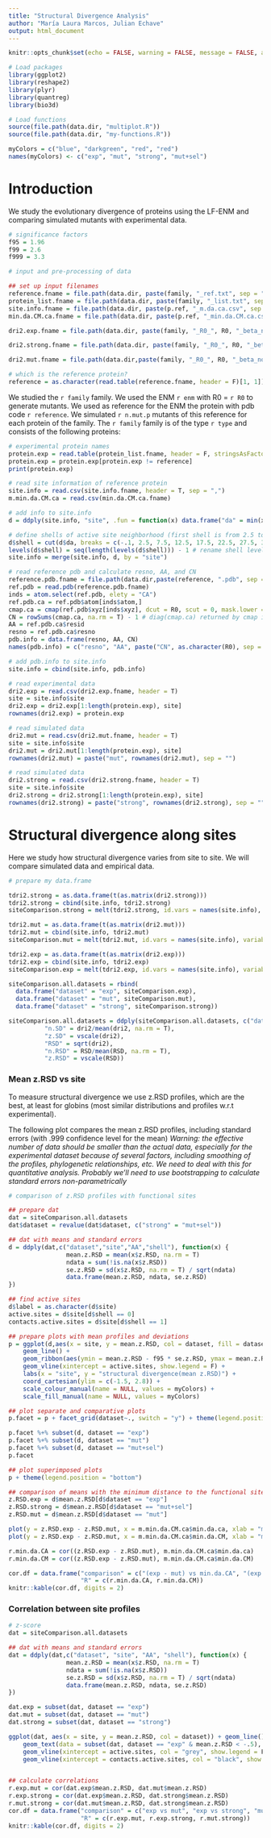 ```yaml
---
title: "Structural Divergence Analysis"
author: "María Laura Marcos, Julian Echave"
output: html_document
---
```


```r
knitr::opts_chunk$set(echo = FALSE, warning = FALSE, message = FALSE, autodep = T)
```

```r

# Load packages
library(ggplot2)
library(reshape2)
library(plyr)
library(quantreg)
library(bio3d)

# Load functions
source(file.path(data.dir, "multiplot.R"))
source(file.path(data.dir, "my-functions.R")) 
```

```r
myColors = c("blue", "darkgreen", "red", "red") 
names(myColors) <- c("exp", "mut", "strong", "mut+sel")
```

# Introduction
We study the evolutionary divergence of proteins using the LF-ENM and comparing simulated mutants with experimental data.

```r
# significance factors
f95 = 1.96
f99 = 2.6
f999 = 3.3
```

```r
# input and pre-processing of data

## set up input filenames
reference.fname = file.path(data.dir, paste(family, "_ref.txt", sep = ""))
protein_list.fname = file.path(data.dir, paste(family, "_list.txt", sep = ""))
site.info.fname = file.path(data.dir, paste(p.ref, "_m.da.ca.csv", sep = ""))
min.da.CM.ca.fname = file.path(data.dir, paste(p.ref, "_min.da.CM.ca.csv", sep = ""))

dri2.exp.fname = file.path(data.dir, paste(family, "_R0_", R0, "_beta_no.sel_K.analysis_Keff_out_m.exp.norm.dr.squarei.windows.rot.csv", sep = ""))

dri2.strong.fname = file.path(data.dir, paste(family, "_R0_", R0, "_beta_strong.sel_K.analysis_Keff_out_m.theo.norm.dr.squarei.windows.rot.csv", sep = "")) #cambiar

dri2.mut.fname = file.path(data.dir,paste(family, "_R0_", R0, "_beta_no.sel_K.analysis_Keff_out_m.theo.norm.dr.squarei.windows.rot.csv", sep = ""))
```

```r
# which is the reference protein?
reference = as.character(read.table(reference.fname, header = F)[1, 1])
```

We studied the `r family` family. 
We used the ENM `r enm` with R0 = `r R0` to generate mutants.
We used as reference for the ENM the protein with pdb code `r reference`. 
We simulated `r n.mut.p` mutants of this reference for each protein of the family.
The `r family` family is of the type `r type` and consists of the following proteins:

```r
# experimental protein names
protein.exp = read.table(protein_list.fname, header = F, stringsAsFactors = F)[, 1]
protein.exp = protein.exp[protein.exp != reference]
print(protein.exp)
```

[//]: Prepare site.info data frame

```r
# read site information of reference protein
site.info = read.csv(site.info.fname, header = T, sep = ",")
m.min.da.CM.ca = read.csv(min.da.CM.ca.fname)

# add info to site.info
d = ddply(site.info, "site", .fun = function(x) data.frame("da" = min(x[, c(-1, -2)])))

# define shells of active site neighborhood (first shell is from 2.5 to 7.5, second from 7.5 to 12.5, etc)
d$shell = cut(d$da, breaks = c(-.1, 2.5, 7.5, 12.5, 17.5, 22.5, 27.5, 32.5, 37.5, 42.5, 47.5, 52.5, max(d$da)))
levels(d$shell) = seq(length(levels(d$shell))) - 1 # rename shell levels
site.info = merge(site.info, d, by = "site")

# read reference pdb and calculate resno, AA, and CN
reference.pdb.fname = file.path(data.dir,paste(reference, ".pdb", sep = ""))
ref.pdb = read.pdb(reference.pdb.fname)
inds = atom.select(ref.pdb, elety = "CA")
ref.pdb.ca = ref.pdb$atom[inds$atom,]
cmap.ca = cmap(ref.pdb$xyz[inds$xyz], dcut = R0, scut = 0, mask.lower = F)
CN = rowSums(cmap.ca, na.rm = T) - 1 # diag(cmap.ca) returned by cmap is 1!
AA = ref.pdb.ca$resid
resno = ref.pdb.ca$resno
pdb.info = data.frame(resno, AA, CN)
names(pdb.info) = c("resno", "AA", paste("CN", as.character(R0), sep = ""))

# add pdb.info to site.info
site.info = cbind(site.info, pdb.info)
```

[//]: Prepare experimental data

```r
# read experimental data
dri2.exp = read.csv(dri2.exp.fname, header = T)
site = site.info$site
dri2.exp = dri2.exp[1:length(protein.exp), site]
rownames(dri2.exp) = protein.exp

```

[//]: Prepare data for no selection (mut)

```r
# read simulated data
dri2.mut = read.csv(dri2.mut.fname, header = T)
site = site.info$site
dri2.mut = dri2.mut[1:length(protein.exp), site]
rownames(dri2.mut) = paste("mut", rownames(dri2.mut), sep = "")

```

[//]: Prepare data for strong selection

```r
# read simulated data
dri2.strong = read.csv(dri2.strong.fname, header = T)
site = site.info$site
dri2.strong = dri2.strong[1:length(protein.exp), site]
rownames(dri2.strong) = paste("strong", rownames(dri2.strong), sep = "")

```

# Structural divergence along sites

Here we study how structural divergence varies from site to site. We will compare simulated data and empirical data. 


```r
# prepare my data.frame

tdri2.strong = as.data.frame(t(as.matrix(dri2.strong)))
tdri2.strong = cbind(site.info, tdri2.strong)
siteComparison.strong = melt(tdri2.strong, id.vars = names(site.info), variable.name = "protein", value.name = "dri2")

tdri2.mut = as.data.frame(t(as.matrix(dri2.mut)))
tdri2.mut = cbind(site.info, tdri2.mut)
siteComparison.mut = melt(tdri2.mut, id.vars = names(site.info), variable.name = "protein", value.name = "dri2")

tdri2.exp = as.data.frame(t(as.matrix(dri2.exp)))
tdri2.exp = cbind(site.info, tdri2.exp)
siteComparison.exp = melt(tdri2.exp, id.vars = names(site.info), variable.name = "protein", value.name = "dri2")

siteComparison.all.datasets = rbind(
  data.frame("dataset" = "exp", siteComparison.exp),
  data.frame("dataset" = "mut", siteComparison.mut),
  data.frame("dataset" = "strong", siteComparison.strong))

siteComparison.all.datasets = ddply(siteComparison.all.datasets, c("dataset", "protein"), mutate,
          "n.SD" = dri2/mean(dri2, na.rm = T),
          "z.SD" = vscale(dri2),
          "RSD" = sqrt(dri2), 
          "n.RSD" = RSD/mean(RSD, na.rm = T),
          "z.RSD" = vscale(RSD))
```

### Mean z.RSD vs site

To measure structural divergence we use z.RSD profiles, which are the best, at least for globins (most similar distributions and profiles w.r.t experimental).

The following plot compares the mean z.RSD profiles, including standard errors (with .999 confidence level for the mean)
*Warning: the effective number of data should be smaller than the actual data, especially for the experimental dataset because of several factors, including smoothing of the profiles, phylogenetic relationships, etc. We need to deal with this for quantitative analysis. Probably we'll need to use bootstrapping to calculate standard errors non-parametrically*

```r
# comparison of z.RSD profiles with functional sites

## prepare dat
dat = siteComparison.all.datasets
dat$dataset = revalue(dat$dataset, c("strong" = "mut+sel"))

## dat with means and standard errors
d = ddply(dat,c("dataset","site","AA","shell"), function(x) {
                mean.z.RSD = mean(x$z.RSD, na.rm = T)
                ndata = sum(!is.na(x$z.RSD))
                se.z.RSD = sd(x$z.RSD, na.rm = T) / sqrt(ndata)
                data.frame(mean.z.RSD, ndata, se.z.RSD)
})

## find active sites
d$label = as.character(d$site)
active.sites = d$site[d$shell == 0]
contacts.active.sites = d$site[d$shell == 1]

## prepare plots with mean profiles and deviations
p = ggplot(d,aes(x = site, y = mean.z.RSD, col = dataset, fill = dataset)) +
    geom_line() +
    geom_ribbon(aes(ymin = mean.z.RSD - f95 * se.z.RSD, ymax = mean.z.RSD + se.z.RSD), alpha = .4, show.legend = F) +
    geom_vline(xintercept = active.sites, show.legend = F) +
    labs(x = "site", y = "structural divergence(mean z.RSD)") +
    coord_cartesian(ylim = c(-1.5, 2.8)) +
    scale_colour_manual(name = NULL, values = myColors) + 
    scale_fill_manual(name = NULL, values = myColors)

## plot separate and comparative plots
p.facet = p + facet_grid(dataset~., switch = "y") + theme(legend.position = "none")

p.facet %+% subset(d, dataset == "exp") 
p.facet %+% subset(d, dataset == "mut")
p.facet %+% subset(d, dataset == "mut+sel") 
p.facet

## plot superimposed plots
p + theme(legend.position = "bottom")

## comparison of means with the minimum distance to the functional sites
z.RSD.exp = d$mean.z.RSD[d$dataset == "exp"]
z.RSD.strong = d$mean.z.RSD[d$dataset == "mut+sel"]
z.RSD.mut = d$mean.z.RSD[d$dataset == "mut"]

plot(y = z.RSD.exp - z.RSD.mut, x = m.min.da.CM.ca$min.da.ca, xlab = "minimal distance to active site (between CAs)")
plot(y = z.RSD.exp - z.RSD.mut, x = m.min.da.CM.ca$min.da.CM, xlab = "minimal distance to active site (between CMs)")

r.min.da.CA = cor((z.RSD.exp - z.RSD.mut), m.min.da.CM.ca$min.da.ca)
r.min.da.CM = cor((z.RSD.exp - z.RSD.mut), m.min.da.CM.ca$min.da.CM)

cor.df = data.frame("comparison" = c("(exp - mut) vs min.da.CA", "(exp - mut) vs min.da.CM"),
                    "R" = c(r.min.da.CA, r.min.da.CM)) 
knitr::kable(cor.df, digits = 2)
```

### Correlation between site profiles

```r
# z-score
dat = siteComparison.all.datasets

## dat with means and standard errors
dat = ddply(dat,c("dataset", "site", "AA", "shell"), function(x) {
                mean.z.RSD = mean(x$z.RSD, na.rm = T)
                ndata = sum(!is.na(x$z.RSD))
                se.z.RSD = sd(x$z.RSD, na.rm = T) / sqrt(ndata)
                data.frame(mean.z.RSD, ndata, se.z.RSD)
})

dat.exp = subset(dat, dataset == "exp")
dat.mut = subset(dat, dataset == "mut")
dat.strong = subset(dat, dataset == "strong")

ggplot(dat, aes(x = site, y = mean.z.RSD, col = dataset)) + geom_line() +
    geom_text(data = subset(dat, dataset == "exp" & mean.z.RSD < -.5), aes(x = site, y = mean.z.RSD, label = site), nudge_y = -.1, size = 1.8)+
    geom_vline(xintercept = active.sites, col = "grey", show.legend = F) +
    geom_vline(xintercept = contacts.active.sites, col = "black", show.legend = F)


## calculate correlations
r.exp.mut = cor(dat.exp$mean.z.RSD, dat.mut$mean.z.RSD)
r.exp.strong = cor(dat.exp$mean.z.RSD, dat.strong$mean.z.RSD)
r.mut.strong = cor(dat.mut$mean.z.RSD, dat.strong$mean.z.RSD)
cor.df = data.frame("comparison" = c("exp vs mut", "exp vs strong", "mut vs strong"),
                    "R" = c(r.exp.mut, r.exp.strong, r.mut.strong))
knitr::kable(cor.df, digits = 2)
```

